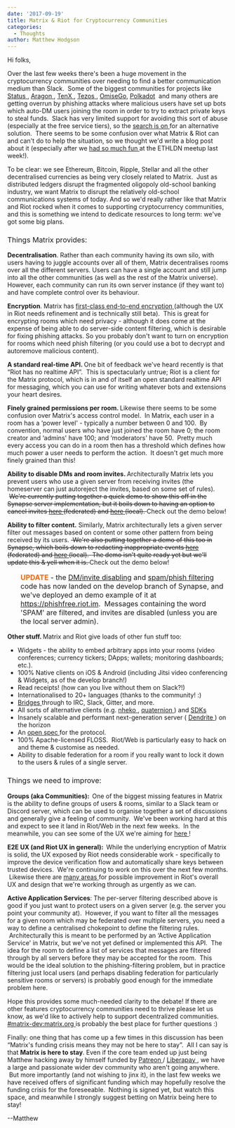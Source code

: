 ```yaml
---
date: '2017-09-19'
title: Matrix & Riot for Cryptocurrency Communities
categories:
  - Thoughts
author: Matthew Hodgson
---
```


<span style="font-weight: 400;">Hi folks,</span>


<span style="font-weight: 400;">Over the last few weeks there's been a huge movement in the cryptocurrency communities over needing to find a better communication medium than Slack.  Some of the biggest communities for projects like </span>
<a href="https://status.im"><span style="font-weight: 400;">Status</span>
</a><span style="font-weight: 400;">, </span>
<a href="https://aragon.one"><span style="font-weight: 400;">Aragon</span>
</a><span style="font-weight: 400;">, </span>
<a href="http://www.tenx.tech/"><span style="font-weight: 400;">TenX</span>
</a><span style="font-weight: 400;">, </span>
<a href="https://www.tezos.com/"><span style="font-weight: 400;">Tezos</span>
</a><span style="font-weight: 400;">, </span>
<span style="font-weight: 400;"><a href="https://omg.omise.co/">OmiseGo</a>, <a href="http://polkadot.network">Polkadot</a></span>
<span style="font-weight: 400;"> and many others are getting overrun by phishing attacks where malicious users have set up bots which auto-DM users joining the room in order to try to extract private keys to steal funds.  Slack has very limited support for avoiding this sort of abuse (especially at the free service tiers), so the </span>
<a href="https://github.com/aragon/governance/issues/7"><span style="font-weight: 400;">search is on</span>
</a><span style="font-weight: 400;"> for an alternative solution.  There seems to be some confusion over what Matrix &amp; Riot can and can't do to help the situation, so we thought we'd write a blog post about it (especially after we </span>
<a href="http://www.trustnodes.com/2017/09/14/matrix-demo-steals-show-ethereum-london-conference-meetup"><span style="font-weight: 400;">had so much fun</span>
</a><span style="font-weight: 400;"> at the ETHLDN meetup last week!).</span>


<span style="font-weight: 400;">To be clear: we see Ethereum, Bitcoin, Ripple, Stellar and all the other decentralised currencies as being very closely related to Matrix.  Just as distributed ledgers disrupt the fragmented oligopoly old-school banking industry, we want Matrix to disrupt the relatively old-school communications systems of today. And so we'd really rather like that Matrix and Riot rocked when it comes to supporting cryptocurrency communities, and this is something we intend to dedicate resources to long term: we've got some big plans.</span>

<h3><span style="font-weight: 400;">Things Matrix provides:</span>
</h3>
<b>Decentralisation</b><span style="font-weight: 400;">. Rather than each community having its own silo, with users having to juggle accounts over all of them, Matrix decentralises rooms over all the different servers. Users can have a single account and still jump into all the other communities (as well as the rest of the Matrix universe). However, each community can run its own server instance (if they want to) and have complete control over its behaviour.</span>


<b>Encryption</b><span style="font-weight: 400;">. Matrix has </span>
<a href="https://matrix.org/blog/2016/11/21/matrixs-olm-end-to-end-encryption-security-assessment-released-and-implemented-cross-platform-on-riot-at-last/"><span style="font-weight: 400;">first-class end-to-end encryption</span>
</a><span style="font-weight: 400;"> (although the UX in Riot needs refinement and is technically still beta).  This is great for encrypting rooms which need privacy - although it does come at the expense of being able to do server-side content filtering, which is desirable for fixing phishing attacks. So you probably don't want to turn on encryption for rooms which need phish filtering (or you could use a bot to decrypt and autoremove malicious content).</span>


<b>A standard real-time API. </b><span style="font-weight: 400;">One bit of feedback we've heard recently is that “Riot has no realtime API”.  This is spectacularly untrue; Riot is a client for the Matrix protocol, which is in and of itself an open standard realtime API for messaging, which you can use for writing whatever bots and extensions your heart desires.</span>


<b>Finely grained permissions per room. </b><span style="font-weight: 400;">Likewise there seems to be some confusion over Matrix's access control model.  In Matrix, each user in a room has a ‘power level' - typically a number between 0 and 100.  By convention, normal users who have just joined the room have 0; the room creator and ‘admins' have 100; and ‘moderators' have 50.  Pretty much every access you can do in a room then has a threshold which defines how much power a user needs to perform the action.  It doesn't get much more finely grained than this!</span>


<b>Ability to disable DMs and room invites. </b><span style="font-weight: 400;">Architecturally Matrix lets you prevent users who use a given server from receiving invites (the homeserver can just autoreject the invites, based on some set of rules). <del></del> <del>We're currently putting together a quick demo to show this off in the Synapse server implementation, but it boils down to having an option to cancel invites <a href="https://github.com/matrix-org/synapse/blob/5a7f561a9bff5163ce7fce719eea083cdd0eabd9/synapse/handlers/federation.py#L1066"><span style="font-weight: 400;">here</span>
</a><span style="font-weight: 400;"> (federated) and </span>
<a href="https://github.com/matrix-org/synapse/blob/e5ae386ea4112ec91b47de339a3c8a4e034898c0/synapse/handlers/room_member.py#L243"><span style="font-weight: 400;">here</span>
</a><span style="font-weight: 400;"> (local).</span>
</del></span>
 Check out the demo below!

<b>Ability to filter content.</b><span style="font-weight: 400;"> Similarly, Matrix architecturally lets a given server filter out messages based on content or some other pattern from being received by its users. <del> We're also putting together a demo of this too in Synapse, which boils down to redacting inappropriate events <a href="https://github.com/matrix-org/synapse/blob/e5ae386ea4112ec91b47de339a3c8a4e034898c0/synapse/federation/federation_base.py#L119"><span style="font-weight: 400;">here</span>
</a><span style="font-weight: 400;"> (federated) and </span>
<a href="https://github.com/matrix-org/synapse/blob/e5ae386ea4112ec91b47de339a3c8a4e034898c0/synapse/handlers/message.py#L239"><span style="font-weight: 400;">here</span>
</a><span style="font-weight: 400;"> (local).  The demo isn't quite ready yet but we'll update this &amp; yell when it is.</span>
</del></span>
 Check out the demo below!
<p style="margin-left: 30px; font-size: 16px;"><span style="color: #ff6600;"><strong>UPDATE</strong></span>
 - the <a href="https://github.com/matrix-org/synapse/pull/2457">DM/invite disabling</a> and <a href="https://github.com/matrix-org/synapse/pull/2456">spam/phish filtering</a> code has now landed on the develop branch of Synapse, and we've deployed an demo example of it at <a href="https://phishfree.riot.im">https://phishfree.riot.im</a>.  Messages containing the word 'SPAM' are filtered, and invites are disabled (unless you are the local server admin).</p>
<b>Other stuff. </b><span style="font-weight: 400;">Matrix and Riot give loads of other fun stuff too:</span>

<ul>
 	<li style="font-weight: 400;"><span style="font-weight: 400;">Widgets - the ability to embed arbitrary apps into your rooms (video conferences; currency tickers; DApps; wallets; monitoring dashboards; etc.).</span>
</li>
 	<li style="font-weight: 400;"><span style="font-weight: 400;">100% Native clients on iOS &amp; Android (including Jitsi video conferencing &amp; Widgets, as of the develop branch!)</span>
</li>
 	<li style="font-weight: 400;"><span style="font-weight: 400;">Read receipts! (how can you live without them on Slack?!)</span>
</li>
 	<li style="font-weight: 400;"><span style="font-weight: 400;">Internationalised to 20+ languages (thanks to the community! :)</span>
</li>
 	<li style="font-weight: 400;"><a href="https://matrix.org/blog/2017/03/11/how-do-i-bridge-thee-let-me-count-the-ways/"><span style="font-weight: 400;">Bridges</span>
</a><span style="font-weight: 400;"> through to IRC, Slack, Gitter, and more.</span>
</li>
 	<li style="font-weight: 400;"><span style="font-weight: 400;">All sorts of alternative clients (e.g. </span>
<a href="https://github.com/mujx/nheko"><span style="font-weight: 400;">nheko</span>
</a><span style="font-weight: 400;">, </span>
<a href="https://github.com/QMatrixClient/Quaternion"><span style="font-weight: 400;">quaternion</span>
</a><span style="font-weight: 400;">) and </span>
<a href="https://matrix.org/docs/projects/try-matrix-now.html"><span style="font-weight: 400;">SDKs</span>
</a></li>
 	<li style="font-weight: 400;"><span style="font-weight: 400;">Insanely scalable and performant next-generation server (</span>
<a href="https://github.com/matrix-org/dendrite"><span style="font-weight: 400;">Dendrite</span>
</a><span style="font-weight: 400;">) on the horizon</span>
</li>
 	<li style="font-weight: 400;"><span style="font-weight: 400;">An </span>
<a href="https://matrix.org/docs/spec"><span style="font-weight: 400;">open spec</span>
</a><span style="font-weight: 400;"> for the protocol.</span>
</li>
 	<li style="font-weight: 400;"><span style="font-weight: 400;">100% Apache-licensed FLOSS.  Riot/Web is particularly easy to hack on and theme &amp; customise as needed.</span>
</li>
 	<li style="font-weight: 400;"><span style="font-weight: 400;">Ability to disable federation for a room if you really want to lock it down to the users &amp; rules of a single server.</span>
</li>
</ul>
<h3><span style="font-weight: 400;">Things we need to improve:</span>
</h3>
<b>Groups (aka Communities):  </b><span style="font-weight: 400;">One of the biggest missing features in Matrix is the ability to define groups of users &amp; rooms, similar to a Slack team or Discord server, which can be used to organise together a set of discussions and generally give a feeling of community.  We've been working hard at this and expect to see it land in Riot/Web in the next few weeks.  In the meanwhile, you can see some of the UX we're aiming for </span>
<a href="https://docs.google.com/document/d/1wv78GqgG59CLjIKPi7GGkdqI6KOeQUBl9Bnf-uA-Kc0/edit#heading=h.xravd1v7n60m"><span style="font-weight: 400;">here</span>
</a><span style="font-weight: 400;">!</span>


<b>E2E UX (and Riot UX in general):  </b><span style="font-weight: 400;">While the underlying encryption of Matrix is solid, the UX exposed by Riot needs considerable work - specifically to improve the device verification flow and automatically share keys between trusted devices.  We're continuing to work on this over the next few months.  Likewise there are </span>
<a href="https://github.com/vector-im/riot-web/issues/2984"><span style="font-weight: 400;">many areas</span>
</a><span style="font-weight: 400;"> for possible improvement in Riot's overall UX and design that we're working through as urgently as we can.</span>


<b>Active Application Services</b><span style="font-weight: 400;">: The per-server filtering described above is good if you just want to protect users on a given server (e.g. the server you point your community at).  However, if you want to filter all the messages for a given room which may be federated over multiple servers, you need a way to define a centralised chokepoint to define the filtering rules.  Architecturally this is meant to be performed by an ‘Active Application Service' in Matrix, but we've not yet defined or implemented this API.  The idea for the room to define a list of services that messages are filtered through by all servers before they may be accepted for the room.  This would be the ideal solution to the phishing-filtering problem, but in practice filtering just local users (and perhaps disabling federation for particularly sensitive rooms or servers) is probably good enough for the immediate problem here.</span>


<span style="font-weight: 400;">Hope this provides some much-needed clarity to the debate! If there are other features cryptocurrency communities need to thrive please let us know, as we'd like to actively help to support decentralized communities.  </span>
<a href="https://matrix.to/#/#matrix-dev:matrix.org"><span style="font-weight: 400;">#matrix-dev:matrix.org</span>
</a><span style="font-weight: 400;"> is probably the best place for further questions :)</span>


<span style="font-weight: 400;">Finally: one thing that has come up a few times in this discussion has been “Matrix's funding crisis means they may not be here to stay”.  All I can say is that </span>
<b>Matrix is here to stay</b><span style="font-weight: 400;">. Even if the core team ended up just being Matthew hacking away by himself funded by </span>
<a href="https://patreon.com/matrixdotorg"><span style="font-weight: 400;">Patreon</span>
</a><span style="font-weight: 400;">/</span>
<a href="https://liberapay.com/matrixdotorg"><span style="font-weight: 400;">Liberapay</span>
</a><span style="font-weight: 400;">, we have a large and passionate wider dev community who aren't going anywhere.  But more importantly (and not wishing to jinx it), in the last few weeks we have received offers of significant funding which may hopefully resolve the funding crisis for the foreseeable.  Nothing is signed yet, but watch this space, and meanwhile I strongly suggest betting on Matrix being here to stay!</span>


<span style="font-weight: 400;">--Matthew</span>
